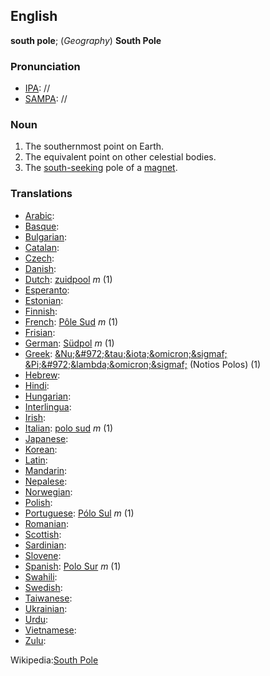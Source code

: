 ==English==
'''south pole'''; (''Geography'') '''South Pole'''

===Pronunciation===

*[[IPA]]: //
*[[SAMPA]]: //


===Noun===

#The southernmost point on Earth.
#The equivalent point on other celestial bodies.
#The [[south-seeking]] pole of a [[magnet]].

===Translations===

*[[Arabic]]:
*[[Basque]]:
*[[Bulgarian]]:
*[[Catalan]]:
*[[Czech]]:
*[[Danish]]:
*[[Dutch]]: [[zuidpool]] ''m'' (1)
*[[Esperanto]]:
*[[Estonian]]:
*[[Finnish]]:
*[[French]]: [[Pôle Sud]] ''m'' (1)
*[[Frisian]]:
*[[German]]: [[Südpol]] ''m'' (1)
*[[Greek]]: [[&Nu;&#972;&tau;&iota;&omicron;&sigmaf; &Pi;&#972;&lambda;&omicron;&sigmaf;]] (Notios Polos) (1)
*[[Hebrew]]:
*[[Hindi]]:
*[[Hungarian]]:
*[[Interlingua]]:
*[[Irish]]:
*[[Italian]]: [[polo sud]] ''m'' (1)
*[[Japanese]]:
*[[Korean]]:
*[[Latin]]:
*[[Mandarin]]:
*[[Nepalese]]:
*[[Norwegian]]:
*[[Polish]]:
*[[Portuguese]]: [[Pólo Sul]] ''m'' (1)
*[[Romanian]]:
*[[Scottish]]:
*[[Sardinian]]:
*[[Slovene]]:
*[[Spanish]]: [[Polo Sur]] ''m'' (1)
*[[Swahili]]:
*[[Swedish]]:
*[[Taiwanese]]:
*[[Ukrainian]]:
*[[Urdu]]:
*[[Vietnamese]]:
*[[Zulu]]:

Wikipedia:[[wikipedia:en:South Pole|South Pole]]